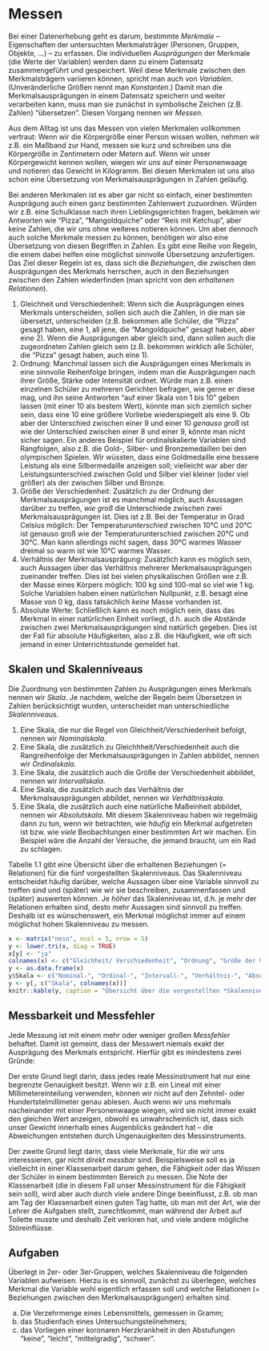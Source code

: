 # Messen {#measurement}

<!-- stolen from CS: Statistik 1 -->
<!-- noch zu abstrakt -->

Bei einer Datenerhebung geht es darum, bestimmte *Merkmale* – Eigenschaften der untersuchten Merkmalsträger (Personen, Gruppen, Objekte, ...) – zu erfassen.
Die individuellen *Ausprägungen* der Merkmale (die Werte der Variablen) werden dann zu einem Datensatz zusammengeführt und gespeichert.
Weil diese Merkmale zwischen den Merkmalsträgern variieren können, spricht man auch von *Variablen*. (Unveränderliche Größen nennt man *Konstanten*.)
Damit man die Merkmalsausprägungen in einem Datensatz speichern und weiter verarbeiten kann, muss man sie zunächst in symbolische Zeichen (z.B. Zahlen) "übersetzen".
Diesen Vorgang nennen wir *Messen*.

<!-- Messen: -->
<!-- Zuordnung von Zahlen zu Objekten nach bestimmten Regeln, so dass die Relationen in der Menge der Objete in der Menge der Zahlen erhalten bleiben. -->
<!-- Überführen eines empirischen Relativs in ein numerisches Relativ. -->

<!-- Messen als Lineal-Anlegen -->
Aus dem Alltag ist uns das Messen von vielen Merkmalen vollkommen vertraut:
Wenn wir die Körpergröße einer Person wissen wollen, nehmen wir z.B. ein Maßband zur Hand, messen sie kurz und schreiben uns die Körpergröße
in Zentimetern oder Metern auf.
Wenn wir unser Körpergewicht kennen wollen, wiegen wir uns auf einer Personenwaage und notieren das Gewicht in Kilogramm.
Bei diesen Merkmalen ist uns also schon eine Übersetzung von Merkmalsausprägungen in Zahlen geläufig.

Bei anderen Merkmalen ist es aber gar nicht so einfach, einer bestimmten Ausprägung auch einen ganz bestimmten Zahlenwert zuzuordnen.
Würden wir z.B. eine Schulklasse nach ihren Lieblingsgerichten fragen, bekämen wir Antworten wie "Pizza", "Mangoldquiche" oder "Reis mit Ketchup", aber keine Zahlen, die wir uns ohne weiteres notieren können.
<!-- auch ordinalskaliertes Beispiel? -->
Um aber dennoch auch solche Merkmale messen zu können, benötigen wir also eine Übersetzung von diesen Begriffen in Zahlen.
<!-- "Skala" erst im nächsten Abschnitt definieren? -->
Es gibt eine Reihe von Regeln, die einem dabei helfen eine möglichst sinnvolle Übersetzung anzufertigen.
Das Ziel dieser Regeln ist es, dass sich die *Beziehungen*, die zwischen den Ausprägungen des Merkmals herrschen, auch in den Beziehungen zwischen den Zahlen wiederfinden (man spricht von den *erhaltenen Relationen*).

1. Gleichheit und Verschiedenheit: Wenn sich die Ausprägungen eines Merkmals unterscheiden, sollen sich auch die Zahlen, in die man sie übersetzt, unterscheiden (z.B. bekommen alle Schüler, die "Pizza" gesagt haben, eine 1, all jene, die "Mangoldquiche" gesagt haben, aber eine 2). Wenn die Ausprägungen aber gleich sind, dann sollen auch die zugeordneten Zahlen gleich sein (z.B. bekommen wirklich alle Schüler, die "Pizza" gesagt haben, auch eine 1).
2. Ordnung: Manchmal lassen sich die Ausprägungen eines Merkmals in eine sinnvolle Reihenfolge bringen, indem man die Ausprägungen nach ihrer Größe, Stärke oder Intensität ordnet.
Würde man z.B. einen einzelnen Schüler zu mehreren Gerichten befragen, wie gerne er diese mag, und ihn seine Antworten "auf einer Skala von 1 bis 10" geben lassen (mit einer 10 als bestem Wert), könnte man sich ziemlich sicher sein, dass eine 10 eine größere Vorliebe wiederspiegelt als eine 9.
Ob aber der Unterschied zwischen einer 9 und einer 10 *genauso groß* ist wie der Unterschied zwischen einer 8 und einer 9, könnte man nicht sicher sagen.
Ein anderes Beispiel für ordinalskalierte Variablen sind Rangfolgen, also z.B. die Gold-, Silber- und Bronzemedaillen bei den olympischen Spielen.
Wir wüssten, dass eine Goldmedaille eine bessere Leistung als eine Silbermedaille anzeigen soll;
vielleicht war aber der Leistungsunterschied zwischen Gold und Silber viel kleiner (oder viel größer) als der zwischen Silber und Bronze.
<!-- wissen wollen, wie beliebt einzelne Gerichte in einer Klasse sind, könnte man zählen, wie häufig jedes Gericht in der Klasse genannt wurde, und so eine Rangreihenfolge der beliebstesten Gerichte erstellen. In solch einem Fall ist es sinnvoll, auch bei der Übersetzung in Zahlen diese Reihenfolge beizubehalten, also z.B. dem am häufigsten genannten Gericht eine 1 zu geben, dem am zweithäufigsten genannten Gericht eine 2, und so weiter. . Solche Rangfolgen sagen jedoch nichts darüber aus, wie *groß* die Unterschiede zwischen den Rangplätzen sind: Es könnte ja sein, dass die beiden beliebtesten Gerichten beide sehr viele Stimmen bekommen haben, das drittbeliebstes Gericht aber sehr wenige Stimmen --trotzdem würden sich die Zahlen, die die Ränge bezeichnen (1., 2. und 3. Platz), nur jeweils um 1 unterscheiden. -->
<!-- damn, eigentlich brauchen wir ein nicht-singuläres Merkmal, damit man den Median vernünftig erklären kann -->
<!-- Lieber doch was? Könnte unklug sein, aus einer Häufigkeit ein "niederes" Skalenniveau zu machen -->
3. Größe der Verschiedenheit: Zusätzlich zu der Ordnung der Merkmalsausprägungen ist es manchmal möglich, auch Asussagen darüber zu treffen, *wie groß* die Unterschiede zwischen zwei Merkmalsausprägungen ist. Dies ist z.B. Bei der Temperatur in Grad Celsius möglich: Der Temperatur*unterschied* zwischen 10°C und 20°C ist genauso groß wie der Temperaturunterschied zwischen 20°C und 30°C. Man kann allerdings nicht sagen, dass 30°C warmes Wasser dreimal so warm ist wie 10°C warmes Wasser.
4. Verhältnis der Merkmalsausprägung: Zusätzlich kann es möglich sein, auch Aussagen über das Verhältnis mehrerer Merkmalsausprägungen zueinander treffen. Dies ist bei vielen physikalischen Größen wie z.B. der Masse eines Körpers möglich: 100 kg sind 100-mal so viel wie 1 kg. Solche Variablen haben einen natürlichen Nullpunkt, z.B. besagt eine Masse von 0 kg, dass tatsächlich *keine* Masse vorhanden ist.
5. Absolute Werte: Schließlich kann es noch möglich sein, dass das Merkmal in einer natürlichen Einheit vorliegt, d.h. auch die Abstände zwischen zwei Merkmalsausprägungen sind natürlich gegeben. Dies ist der Fall für absolute Häufigkeiten, also z.B. die Häufigkeit, wie oft sich jemand in einer Unterrichtsstunde gemeldet hat.

## Skalen und Skalenniveaus

Die Zuordnung von bestimmten Zahlen zu Ausprägungen eines Merkmals nennen wir *Skala*. 
Je nachdem, welche der Regeln beim Übersetzen in Zahlen berücksichtigt wurden, unterscheidet man unterschiedliche *Skalenniveaus*.

1. Eine Skala, die nur die Regel von Gleichheit/Verschiedenheit befolgt, nennen wir *Nominalskala*.
2. Eine Skala, die zusätzlich zu Gleichhheit/Verschiedenheit auch die Rangreihenfolge der Merkmalsausprägungen in Zahlen abbildet, nennen wir *Ordinalskala*.
3. Eine Skala, die zusätzlich auch die Größe der Verschiedenheit abbildet, nennen wir *Intervallskala*.
4. Eine Skala, die zusätzlich auch das Verhältnis der Merkmalsausprägungen abbildet, nennen wir *Verhältnisskala*.
5. Eine Skala, die zusätzlich auch eine natürliche Maßeinheit abbildet, nennen wir *Absolutskala*. Mit diesem Skalenniveau haben wir regelmäig dann zu tun, wenn wir betrachten, wie *häufig* ein Merkmal aufgetreten ist bzw. wie *viele* Beobachtungen einer bestimmten Art wir machen. Ein Beispiel wäre die Anzahl der Versuche, die jemand braucht, um ein Rad zu schlagen.

Tabelle 1.1 gibt eine Übersicht über die erhaltenen Beziehungen (= Relationen) für die fünf vorgestellten Skalenniveaus. Das Skalenniveau entscheidet häufig darüber, welche Aussagen über eine Variable sinnvoll zu treffen sind und (später) wie wir sie beschreiben, zusammenfassen und (später) auswerten können. Je *höher* das Skalenniveau ist, d.h. je mehr der Relationen erhalten sind, desto mehr Aussagen sind sinnvoll zu treffen. Deshalb ist es wünschenswert, ein Merkmal möglichst immer auf einem möglichst hohen Skalenniveau zu messen.

```r
x <- matrix("nein", ncol = 5, nrow = 5)
y <- lower.tri(x, diag = TRUE)
x[y] <- "ja"
colnames(x) <- c("Gleichheit/ Verschiedenheit", "Ordnung", "Größe der Verschiedenheit", "Verhältnisse", "absolute Werte")
y <- as.data.frame(x)
y$Skala <- c("Nominal-", "Ordinal-", "Intervall-", "Verhältnis-", "Absolut-")
y <- y[, c("Skala", colnames(x))]
knitr::kable(y, caption = "Übersicht über die vorgestellten *Skalenniveaus* und die jeweils erhaltenen *Relationen*.", format = 'pandoc')
```


<!--
+-----------+-----------------------------+---------+-----------------+--------------+----------------+
| Skala     | Gleichheit/                 | Ordnung | Größe der       | Verhältnisse | absolute       |
|           | Verschiedenheit             |         | Verschiedenheit |              | Werte          |
+===========+=============================+=========+=================+==============+================+
| Nominal   | ja                          | nein    | nein        | nein         | nein           |
+-----------+-----------------------------+---------+-------------+--------------+----------------+
| Ordinal   | ja                          | ja      | nein        | nein         | nein           |
+-----------+-----------------------------+---------+-------------+--------------+----------------+
| Intervall | ja                          | ja      | ja          | nein         | nein           |
+-----------+-----------------------------+---------+-------------+--------------+----------------+
| Verhältnis| ja                          | ja      | ja          | ja           | nein           |
+-----------+-----------------------------+---------+-------------+--------------+----------------+
| Absolut   | ja                          | ja      | ja          | ja           | ja             |
+-----------+-----------------------------+---------+-------------+--------------+----------------+
-->

## Messbarkeit und Messfehler

Jede Messung ist mit einem mehr oder weniger großen *Messfehler* behaftet.
Damit ist gemeint, dass der Messwert niemals exakt der Ausprägung des Merkmals entspricht.
Hierfür gibt es mindestens zwei Gründe:

Der erste Grund liegt darin, dass
jedes reale Messinstrument hat nur eine begrenzte Genauigkeit besitzt. Wenn wir z.B. ein Lineal mit einer Millimetereinteilung verwenden, können wir nicht auf den Zehntel- oder Hundertstelmillimeter genau ablesen. Auch wenn wir uns mehrmals nacheinander mit einer Personenwaage wiegen, wird sie nicht immer exakt den gleichen Wert anzeigen, obwohl es unwahrscheinlich ist, dass sich unser Gewicht innerhalb eines Augenblicks geändert hat -- die Abweichungen entstehen durch Ungenauigkeiten des Messinstruments.

Der zweite Grund liegt darin, dass viele Merkmale, für die wir uns interessieren,
gar nicht *direkt messbar* sind. Beispielsweise soll es ja vielleicht in einer Klassenarbeit darum gehen,
die Fähigkeit oder das Wissen der Schüler in einem bestimmten Bereich zu messen.
Die Note der Klassenarbeit (die in diesem Fall unser Messinstrument für die Fähigkeit sein soll),
wird aber auch durch viele andere Dinge beeinflusst, z.B. ob man am Tag der Klassenarbeit einen guten 
Tag hatte, ob man mit der Art, wie der Lehrer die Aufgaben stellt, zurechtkommt, 
man während der Arbeit auf Toilette musste und deshalb Zeit verloren hat, 
und viele andere mögliche Störeinflüsse.

<!-- <!-- latente merkmale vs. manifeste merkmale -->
<!-- Messfehler eines Messinstruments -->
<!-- Lineal mit Millimetereinteilung -- wird nicht kleiner -->
<!-- Personenwaage: Variation -->

<!-- Messinstrumente sind immer ungenau -> Ungenauigkeit der Daten -->

<!-- Die Dinge, die wir messen wollen, sind manchmal nicht direkt messbar: -->
<!-- Klassenarbeit sollen das Instrument für Fähigkeit sein, sondern ist fehlerbehaftet -->

<!-- Waage vs. Klassenarbeit als Messinstrument -->

<!-- zwei Schwierigkeiten: -->
<!-- - Genauigkeit der messung -->
<!-- - nicht nur: wie präzise messe ich auf der richtigen dimension, sondern welche dimension messe ich noch? -->

## Aufgaben {-}

Überlegt in 2er- oder 3er-Gruppen, welches Skalenniveau die folgenden Variablen aufweisen.
Hierzu is es sinnvoll, zunächst zu überlegen, welches Merkmal die Variable wohl eigentlich erfassen soll
und welche Relationen (= Beziehungen zwischen den Merkmalsausprägungen) erhalten sind.

a) Die Verzehrmenge eines Lebensmittels, gemessen in Gramm;
b) das Studienfach eines Untersuchungsteilnehmers;
c) das Vorliegen einer koronaren Herzkrankheit in den Abstufungen "keine", "leicht", "mittelgradig", "schwer".
